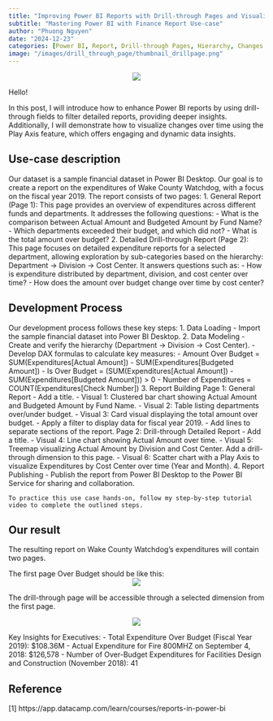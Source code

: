 ```yaml
---
title: "Improving Power BI Reports with Drill-through Pages and Visualizing Changes Over Time"
subtitle: "Mastering Power BI with Finance Report Use-case"
author: "Phuong Nguyen"
date: "2024-12-23"
categories: [Power BI, Report, Drill-through Pages, Hierarchy, Changes Over Time]
image: "/images/drill_through_page/thumbnail_drillpage.png" 
---
```


<center><img src="/images/drill_through_page/intro_image.webp"></center>

Hello! 

In this post, I will introduce how to enhance Power BI reports by using drill-through fields to filter detailed reports, providing deeper insights. Additionally, I will demonstrate how to visualize changes over time using the Play Axis feature, which offers engaging and dynamic data insights.

## Use-case description
Our dataset is a sample financial dataset in Power BI Desktop. Our goal is to create a report on the expenditures of Wake County Watchdog, with a focus on the fiscal year 2019.
The report consists of two pages:
    1. General Report (Page 1):
    This page provides an overview of expenditures across different funds and departments. It addresses the following questions:
        - What is the comparison between Actual Amount and Budgeted Amount by Fund Name?
        - Which departments exceeded their budget, and which did not?
        - What is the total amount over budget?
    2. Detailed Drill-through Report (Page 2):
    This page focuses on detailed expenditure reports for a selected department, allowing exploration by sub-categories based on the hierarchy: Department -> Division -> Cost Center. It answers questions such as:
        - How is expenditure distributed by department, division, and cost center over time?
        - How does the amount over budget change over time by cost center?

## Development Process
Our development process follows these key steps:
    1. Data Loading
        - Import the sample financial dataset into Power BI Desktop.
    2. Data Modeling
        - Create and verify the hierarchy (Department -> Division -> Cost Center).
        - Develop DAX formulas to calculate key measures:
                - Amount Over Budget = SUM(Expenditures[Actual Amount]) - SUM(Expenditures[Budgeted Amount])
                - Is Over Budget = (SUM(Expenditures[Actual Amount]) - SUM(Expenditures[Budgeted Amount])) > 0
                - Number of Expenditures = COUNT(Expenditures[Check Number])
    3. Report Building
    Page 1: General Report
        - Add a title.
        - Visual 1: Clustered bar chart showing Actual Amount and Budgeted Amount by Fund Name.
        - Visual 2: Table listing departments over/under budget.
        - Visual 3: Card visual displaying the total amount over budget.
        - Apply a filter to display data for fiscal year 2019.
        - Add lines to separate sections of the report.
    Page 2: Drill-through Detailed Report
        - Add a title.
        - Visual 4: Line chart showing Actual Amount over time.
        - Visual 5: Treemap visualizing Actual Amount by Division and Cost Center. Add a drill-through dimension to this page.
        - Visual 6: Scatter chart with a Play Axis to visualize Expenditures by Cost Center over time (Year and Month).
    4. Report Publishing
        - Publish the report from Power BI Desktop to the Power BI Service for sharing and collaboration.

    To practice this use case hands-on, follow my step-by-step tutorial video to complete the outlined steps.

## Our result
The resulting report on Wake County Watchdog’s expenditures will contain two pages. 

The first page Over Budget should be like this:
<center><img src="/images/drill_through_page/page1.png"></center>	

The drill-through page will be accessible through a selected dimension from the first page.

<center><img src="/images/drill_through_page/page2.png"></center>	

Key Insights for Executives:
    - Total Expenditure Over Budget (Fiscal Year 2019): $108.36M
    - Actual Expenditure for Fire 800MHZ on September 4, 2018: $126,578
    - Number of Over-Budget Expenditures for Facilities Design and Construction (November 2018): 41

## Reference
[1] https://app.datacamp.com/learn/courses/reports-in-power-bi

